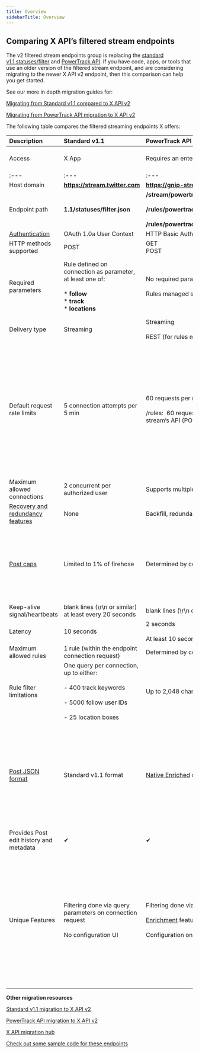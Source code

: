 ---
title: Overview
sidebarTitle: Overview
---

## Comparing X API’s filtered stream endpoints

The v2 filtered stream endpoints group is replacing the [standard v1.1 statuses/filter](https://developer.x.com/en/docs/x-api/v1/tweets/filter-realtime/api-reference/post-statuses-filter) and [PowerTrack API](/x-api/enterprise-gnip-2.0/powertrack-api). If you have code, apps, or tools that use an older version of the filtered stream endpoint, and are considering migrating to the newer X API v2 endpoint, then this comparison can help you get started. 

See our more in depth migration guides for:

[Migrating from Standard v1.1 compared to X API v2](x-api/posts/filtered-stream#standard-v1-1-compared-to-x-api-v2)

[Migrating from PowerTrack API migration to X API v2](/x-api/enterprise-gnip-2.0/powertrack-api#powertrack-operators)

The following table compares the filtered streaming endpoints X offers:
 

| **Description** | **Standard v1.1** | **PowerTrack API** | **X API v2** |
| :--- | :--- | :--- | :--- |
| Access | X App | Requires an enterprise contract and account | Requires a developer account ([sign up](https://developer.twitter.com/en/portal/petition/essential/basic-info)), and [X App](/resources/fundamentals/developer-apps) within a [Project](/resources/fundamentals/projects) |
| :--- | :--- | :--- | :--- |
| Host domain | ******https://stream.twitter.com****** | ******https://gnip-stream.twitter.com****** | ******https://api.x.com****** |
| Endpoint path | ******1.1/statuses/filter.json****** | ******/stream/powertrack/accounts/{gnip_account_name}/publishers/twitter/{stream_label}.json******<br/><br/>******/rules/powertrack/accounts/{gnip_account_name}/publishers/twitter/{stream_label}.json ******<br/><br/>******/rules/powertrack/accounts/{gnip_account_name}/publishers/twitter/{stream_label}/validation.json****** | ******/2/tweets/search/stream******<br/><br/>******/2/tweets/search/stream/rules****** |
| [Authentication](/resources/fundamentals/authentication) | OAuth 1.0a User Context | HTTP Basic Authentication | OAuth 2.0 App-Only |
| HTTP methods supported | POST | GET  <br/>POST | GET  <br/>POST |
| Required parameters | Rule defined on connection as parameter, at least one of:<br/><br/>* ******follow******<br/>* ******track******<br/>* ******locations****** | No required parameters for streaming connection, optional backfill parameter.<br/><br/>Rules managed separately | No required parameters for streaming connection, optional parameters to define response format and add [backfill recovery feature](/x-api/posts/filtered-stream#recovering-missed-data-after-a-disconnection-backfill) for Academic Research access.<br/><br/>Rules managed separately |
| Delivery type | Streaming | Streaming<br/><br/>REST (for rules management) | Streaming<br/><br/>REST (for rules management) |
| Default request rate limits | 5 connection attempts per 5 min | 60 requests per min aggregated for both POST and GET requests<br/><br/>/rules:  60 requests per minute, aggregated across all requests to /rules endpoint for the specific stream’s API (POST and GET). | Depends on the endpoint and the [access level](/x-api/getting-started/about-x-api).<br/><br/>[GET /2/tweets/search/stream](/x-api/posts/filtered-stream#get-2-tweets-search-stream):  <br/>Pro - 50 requests per 15-minutes per App<br/><br/>[GET /2/tweets/search/stream/rules](/x-api/posts/filtered-stream#get-2-tweets-search-stream-rules):  <br/>Pro - 450 requests per 15-minutes per App<br/><br/>\-\-\-<br/><br/>[POST /2/tweets/search/stream/rules](/x-api/posts/adddelete-rules):  <br/>Pro - 100 requests per 15 minutes per App |
| Maximum allowed connections | 2 concurrent per authorized user | Supports multiple/redundant connections, determined by contract | Pro access:  <br/>1 |
| [Recovery and redundancy features](/x-api/posts/filtered-stream#filtered-stream-recovery-and-redundancy-features) | None | Backfill, redundant connections, and the Replay API |     |
| [Post caps](/x-api/fundamentals/post-cap) | Limited to 1% of firehose | Determined by contract | There is a monthly, Project-level Post cap applied to all Posts received from this endpoint:<br/><br/>Basic:  <br/>10,000 Posts<br/><br/>Pro:  <br/>1 million Posts |
| Keep-alive signal/heartbeats | blank lines (\\r\\n or similar) at least every 20 seconds | blank lines (\\r\\n or similar) every 10 seconds | blank lines (\\r\\n or similar) at least every 20 seconds |
| Latency | 10 seconds | 2 seconds<br/><br/>At least 10 seconds for URL unwinding enrichment | 10 seconds |
| Maximum allowed rules | 1 rule (within the endpoint connection request) | Determined by contract up to 250,000 | Pro access:  <br/>1000 rules |
| Rule filter limitations | One query per connection, up to either:<br/><br/>\- 400 track keywords<br/><br/>\- 5000 follow user IDs<br/><br/>\- 25 location boxes | Up to 2,048 characters per rule | Pro Access:   <br/>1,024 characters per rule |
| [Post JSON format](/x-api/fundamentals/data-dictionary) | Standard v1.1 format | [Native Enriched](/x-api/enterprise-gnip-2.0/fundamentals/data-dictionary#native-enriched-tweet-object) or [Activity Streams]() (selected within the [console](/x-api/enterprise-gnip-2.0/fundamentals/overview)) | [X API v2 format](/x-api/fundamentals/data-dictionary) (determined by ******fields****** and ******expansions****** request parameters, not backward-compatible with v1.1 formats)<br/><br/>To learn more about how to migrate from the Standard v1.1 format to the X API v2 format, please visit our [data formats migration guide](/x-api/migrate/data-format-migration). We will be releasing additional data format migration guides for Native Enriched and Activity Streams soon. |
| Provides Post edit history and metadata | ✔   | ✔   | ✔   |
| Unique Features | Filtering done via query parameters on connection request<br/><br/>No configuration UI | Filtering done via rules created through an independent endpoint<br/><br/>[Enrichment](/x-api/enterprise-gnip-2.0/enterprise-gnip#enrichments) features available in contract<br/><br/>Configuration on console.gnip.com UI | Filtering done via [rules](/x-api/posts/filtered-stream/integrate/build-a-rule) created through an independent endpoint<br/><br/>[Metrics](/x-api/fundamentals/metrics) and URL enrichment features included<br/><br/>Object [fields](/x-api/fundamentals/fields) and  [expansions](/x-api/fundamentals/expansions) specified with request parameters<br/><br/>Post [Annotations](/x-api/fundamentals/post-annotations)<br/><br/>[Conversation ID](/x-api/fundamentals/conversation-id) operator and field<br/><br/>Configuration through [developer portal](/resources/fundamentals/developer-portal) |

**Other migration resources**

[Standard v1.1 migration to X API v2](/x-api/posts/filtered-stream#standard-v1-1-compared-to-x-api-v2 "Standard v1.1 migration to X API v2")

[PowerTrack API migration to X API v2](/x-api/enterprise-gnip-2.0/powertrack-api#powertrack-operators "PowerTrack API migration to X API v2")

[X API migration hub](/x-api/migrate/overview)

[Check out some sample code for these endpoints](https://github.com/xdevplatform/Twitter-API-v2-sample-code "Check out some sample code for these endpoints")
